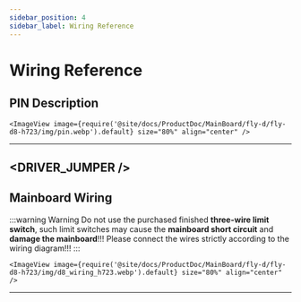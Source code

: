```yaml
---
sidebar_position: 4
sidebar_label: Wiring Reference
---
```




# Wiring Reference
## PIN Description



    <ImageView image={require('@site/docs/ProductDoc/MainBoard/fly-d/fly-d8-h723/img/pin.webp').default} size="80%" align="center" />
---  

<DRIVER_JUMPER />
---

## Mainboard Wiring



:::warning Warning
Do not use the purchased finished **three-wire limit switch**, such limit switches may cause the **mainboard short circuit** and **damage the mainboard**!!! Please connect the wires strictly according to the wiring diagram!!!
:::

    <ImageView image={require('@site/docs/ProductDoc/MainBoard/fly-d/fly-d8-h723/img/d8_wiring_h723.webp').default} size="80%" align="center" />
---
